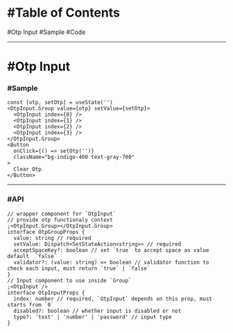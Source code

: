 # #Table of Contents


<ToC>
  <a data-toc-to="scroll-to-otp-input">#Otp Input</a>
  <ToC>
    <a data-toc-to="scroll-to-otp-input--sample">#Sample</a>
    <ToC>
      <a data-toc-to="scroll-to-otp-input--sample-code">#Code</a>
    </ToC>
  </ToC>
</ToC>

---

# #Otp Input

<a id="scroll-to-otp-input" />

### #Sample

<a id="scroll-to-otp-input--sample" />


<OtpInputSample />
<a id="scroll-to-radio--otp-input-code" />

```tsx
const [otp, setOtp] = useState('')
<OtpInput.Group value={otp} setValue={setOtp}>
  <OtpInput index={0} />
  <OtpInput index={1} />
  <OtpInput index={2} />
  <OtpInput index={3} />
</OtpInput.Group>
<Button
  onClick={() => setOtp('')}
  className="bg-indigo-400 text-gray-700"
>
  Clear Otp
</Button>
```

---

### #API

<a id="scroll-to-otp-input--api" />

```tsx
// wrapper component for `OtpInput`
// provide otp functionaly context
;<OtpInput.Group></OtpInput.Group>
interface OtpGroupProps {
  value: string // required
  setValue: Dispatch<SetStateAction<string>> // required
  acceptSpaceKey?: boolean // set `true` to accept space as value default  `false`
  validator?: (value: string) => boolean // validator function to check each input, must return `true` | `false`
}
// Input component to use inside `Group`
;<OtpInput />
interface OtpInputProps {
  index: number // required, `OtpInput` depends on this prop, must starts from `0`
  disabled?: boolean // whether input is disabled or not
  type?: 'text' | 'number' | 'password' // input type
}
```
